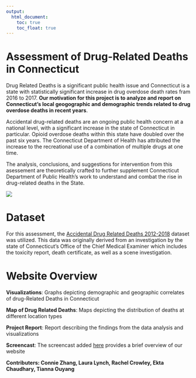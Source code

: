 ```yaml
---
output: 
  html_document:
    toc: true
    toc_float: true
---
```



# Assessment of Drug-Related Deaths in Connecticut

Drug Related Deaths is a significant public health issue and Connecticut is a state with statistically significant increase in drug overdose death rates fram 2016 to 2017. **Our motivation for this project is to analyze and report on Connecticut's local geogographic and demographic trends related to drug overdose deaths in recent years**. 

Accidental drug-related deaths are an ongoing public health concern at a national level, with a significant increase in the state of Connecticut in particular. Opioid overdose deaths within this state have doubled over the past six years. The Connecticut Department of Health has attributed the increase to the recreational use of a combination of multiple drugs at one time. 

The analysis, conclusions, and suggestions for intervention from this asessement are theoretically crafted to further supplement Connecticut Department of Public Health's work to understand and combat the rise in drug-related deaths in the State. 

![](ambulance photo.jpg)

# Dataset


For this assessment, the [Accidental Drug Related Deaths 2012-2018](https://catalog.data.gov/dataset/accidental-drug-related-deaths-january-2012-sept-2015) dataset was utilized. This data was originally derived from an investigation by the state of Connecticut's Office of the Chief Medical Examiner which includes the toxicity report, death certificate, as well as a scene investigation.

# Website Overview


**Visualizations**: Graphs depicting demographic and geographic correlates of drug-Related Deaths in Connecticut

**Map of Drug Related Deaths**: Maps depicting the distribution of deaths at different location types 

**Project Report**: Report describing the findings from the data analysis and visualizations

**Screencast**: The screencast added [here](https://www.youtube.com/watch?v=RGKFtQ95X6w) provides a brief overview of our website

**Contributers: Connie Zhang, Laura Lynch, Rachel Crowley, Ekta Chaudhary, Tianna Ouyang**
